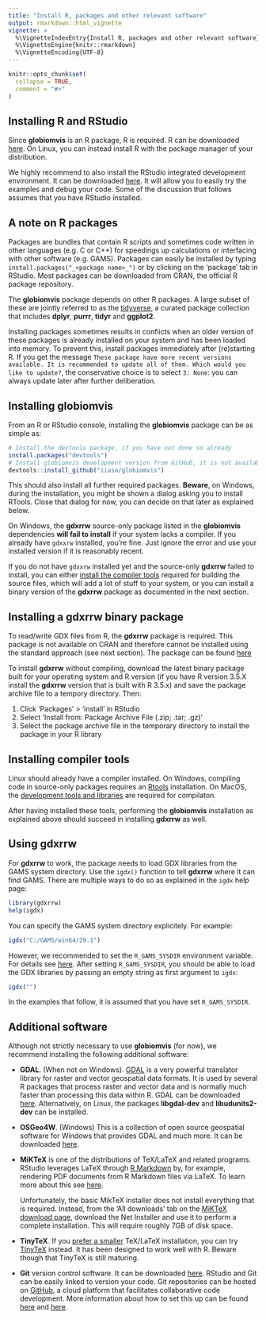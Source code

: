 ```yaml
---
title: "Install R, packages and other relevant software"
output: rmarkdown::html_vignette
vignette: >
  %\VignetteIndexEntry{Install R, packages and other relevant software}
  %\VignetteEngine{knitr::rmarkdown}
  %\VignetteEncoding{UTF-8}
---
```


```r
knitr::opts_chunk$set(
  collapse = TRUE,
  comment = "#>"
)
```

## Installing R and RStudio

Since **globiomvis** is an R package, R is required. R can be downloaded [here](https://cran.r-project.org). On Linux, you can instead install R with the package manager of your distribution.

We highly recommend to also install the RStudio integrated development environment. It can be downloaded [here](https://rstudio.com/products/rstudio/download/). It will allow you to easily try the examples and debug your code. Some of the discussion that follows assumes that you have RStudio installed.

## A note on R packages

Packages are bundles that contain R scripts and sometimes code written in other languages (e.g. C or C++) for speedings up calculations or interfacing with other software (e.g. GAMS). Packages can easily be installed by typing `install.packages("_<package name>_")` or by clicking on the 'package' tab in RStudio. Most packages can be downloaded from CRAN, the official R package repository.

The **globiomvis** package depends on other R packages. A large subset of these are jointly referred to as the [tidyverse](https://www.tidyverse.org/), a curated package collection that includes **dplyr**, **purrr**, **tidyr** and **ggplot2**.

Installing packages sometimes results in conflicts when an older version of these packages is already installed on your system and has been loaded into memory. To prevent this, install packages immediately after (re)starting R. If you get the message `These package have more recent versions available. It is recommended to update all of them. Which would you like to update?`, the conservative choice is  to select `3: None`: you can always update later after further deliberation.

## Installing globiomvis


From an R or RStudio console, installing the **globiomvis** package can be as simple as:

```r
# Install the devtools package, if you have not done so already
install.packages("devtools")
# Install globiomvis development version from GitHub, it is not available on CRAN
devtools::install_github("iiasa/globiomvis")
```

This should also install all further required packages. **Beware**, on Windows, during the installation, you might be shown a dialog asking you to install RTools. Close that dialog for now, you can decide on that later as explained below.

On Windows, the **gdxrrw** source-only package listed in the **globiomvis** dependencies **will fail to install** if your system lacks a compiler. If you already have `gdxxrw` installed, you're fine. Just ignore the error and use your installed version if it is reasonably recent.

If you do not have `gdxxrw` installed yet and the source-only **gdxrrw** failed to install, you can either [install the compiler tools](#installing-compiler-tools) required for building the source files, which will add a lot of stuff to your system, or you can install a binary version of the **gdxrrw** package as documented in the next section.

## Installing a gdxrrw binary package

To read/write GDX files from R, the **gdxrrw** package is required. This package is not available on CRAN and therefore cannot be installed using the standard approach (see next section). The package can be found [here](https://support.gams.com/gdxrrw:interfacing_gams_and_r)

To install **gdxrrw** without compiling, download the latest binary package built for your operating system and R version (if you have R version 3.5.X install the **gdxrrw** version that is built with R 3.5.x) and save the package archive file to a tempory directory. Then:

1. Click 'Packages' > 'install' in RStudio
2. Select 'Install from: Package Archive File (.zip; .tar; .gz)'
3. Select the package archive file in the temporary directory to install the package in your R library

## Installing compiler tools

Linux should already have a compiler installed. On Windows, compiling code in source-only packages requires an [Rtools](https://cran.r-project.org/bin/windows/Rtools) installation. On MacOS, the [development tools and libraries](https://cran.r-project.org/bin/macosx/tools) are required for compilaton.

After having installed these tools, performing the **globiomvis** installation as explained above should succeed in installing **gdxrrw** as well.

## Using gdxrrw

For **gdxrrw** to work, the package needs to load GDX libraries from the GAMS system directory. Use the `igdx()` function to tell **gdxrrw** where it can find GAMS. There are multiple ways to do so as explained in the `igdx` help page:

```r
library(gdxrrw)
help(igdx)
```

You can specify the GAMS system directory explicitely. For example:

```r
igdx("C:/GAMS/win64/29.1")
```

However, we recommended to set the `R_GAMS_SYSDIR` environment variable. For details see [here](https://iiasa.github.io/GLOBIOM/R.html). After setting `R_GAMS_SYSDIR`, you should be able to load the GDX libraries by passing an empty string as first argument to `igdx`:

```r
igdx("")
```

In the examples that follow, it is assumed that you have set `R_GAMS_SYSDIR`.

## Additional software

Although not strictly necessary to use **globiomvis** (for now), we recommend installing the following additional software:

* **GDAL**. (When not on Windows). [GDAL](https://en.wikipedia.org/wiki/GDAL) is a very powerful translator library for raster and vector geospatial data formats. It is used by several R packages that process raster and vector data and is normally much faster than processing this data within R. GDAL can be downloaded [here](https://gdal.org/download.html). Alternatively, on Linux, the packages **libgdal-dev** and **libudunits2-dev** can be installed.

* **OSGeo4W**. (Windows) This is a collection of open source geospatial software for Windows that provides GDAL and much more. It can be downloaded [here](https://trac.osgeo.org/osgeo4w).

* **MiKTeX** is one of the distributions of TeX/LaTeX and related programs. RStudio leverages LaTeX through [R Markdown](https://rmarkdown.rstudio.com/docs/index.html) by, for example, rendering PDF documents from R Markdown files via LaTeX. To learn more about this see [here](https://bookdown.org/yihui/rmarkdown/).

  Unfortunately, the basic MikTeX installer does not install everything that is required. Instead, from the 'All downloads' tab on the [MiKTeX download page](https://miktex.org/download#all), download the Net Installer and use it to perform a complete installation. This will require roughly 7GB of disk space.

* **TinyTeX**. If you [prefer a smaller](https://github.com/yihui/tinytex/issues/7) TeX/LaTeX installation, you can try [TinyTeX](https://yihui.org/tinytex/) instead. It has been designed to work well with R. Beware though that TinyTeX is still maturing.

* **Git** version control software. It can be downloaded [here](https://git-scm.com/book/en/v2/Getting-Started-Installing-Git). RStudio and Git can be easily linked to version your code. Git repositories can be hosted on [GitHub](https://github.com/about), a cloud platform that facilitates collaborative code development. More information about how to set this up can be found [here](https://www.r-bloggers.com/rstudio-and-github/) and [here](https://www.r-bloggers.com/using-rstudio-and-git-version-control/).
